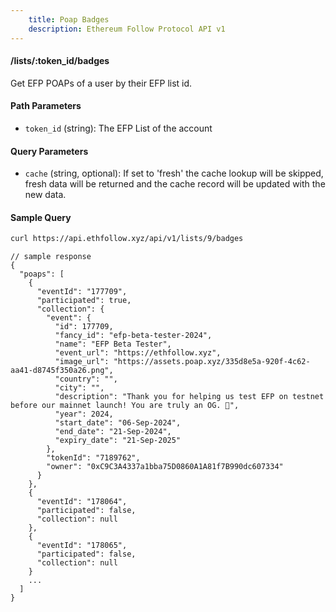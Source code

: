 ```yaml
---
    title: Poap Badges
    description: Ethereum Follow Protocol API v1
---
```


#### /lists/\:token_id/badges

Get EFP POAPs of a user by their EFP list id.

#### Path Parameters

- `token_id` (string): The EFP List of the account

#### Query Parameters

- `cache` (string, optional): If set to 'fresh' the cache lookup will be skipped, fresh data will be returned and the cache record will be updated with the new data.

#### Sample Query

```sh
curl https://api.ethfollow.xyz/api/v1/lists/9/badges
```

```jsonc
// sample response
{
  "poaps": [
    {
      "eventId": "177709",
      "participated": true,
      "collection": {
        "event": {
          "id": 177709,
          "fancy_id": "efp-beta-tester-2024",
          "name": "EFP Beta Tester",
          "event_url": "https://ethfollow.xyz",
          "image_url": "https://assets.poap.xyz/335d8e5a-920f-4c62-aa41-d8745f350a26.png",
          "country": "",
          "city": "",
          "description": "Thank you for helping us test EFP on testnet before our mainnet launch! You are truly an OG. 🤝",
          "year": 2024,
          "start_date": "06-Sep-2024",
          "end_date": "21-Sep-2024",
          "expiry_date": "21-Sep-2025"
        },
        "tokenId": "7189762",
        "owner": "0xC9C3A4337a1bba75D0860A1A81f7B990dc607334"
      }
    },
    {
      "eventId": "178064",
      "participated": false,
      "collection": null
    },
    {
      "eventId": "178065",
      "participated": false,
      "collection": null
    }
    ...
  ]
}
```
